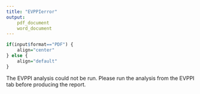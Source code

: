 ```yaml
---
title: "EVPPIerror"
output: 
	pdf_document
	word_document
---
```

```r
if(input$format=="PDF") {
    align="center"
} else {
    align="default"
}
```

The EVPPI analysis could not be run. Please run the analysis from the EVPPI tab before producing the report.